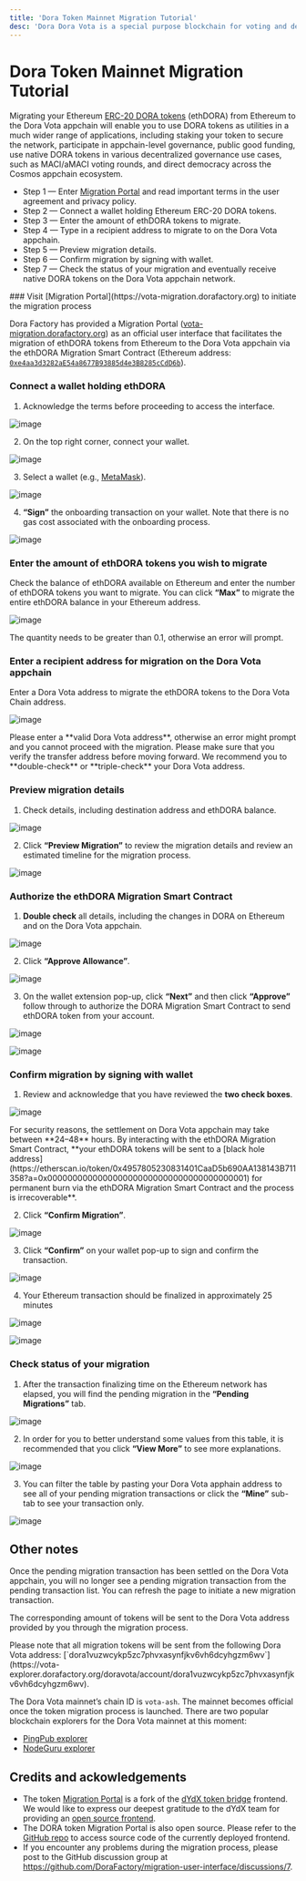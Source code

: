 ```yaml
---
title: 'Dora Token Mainnet Migration Tutorial'
desc: 'Dora Dora Vota is a special purpose blockchain for voting and decentralized community governance.'
---
```



# Dora Token Mainnet Migration Tutorial

Migrating your Ethereum [ERC-20 DORA tokens](https://etherscan.io/token/0x4957805230831401CaaD5b690AA138143B711358) (ethDORA) from Ethereum to the Dora Vota appchain will enable you to use DORA tokens as utilities in a much wider range of applications, including staking your token to secure the network, participate in appchain-level governance, public good funding, use native DORA tokens in various decentralized governance use cases, such as MACI/aMACI voting rounds, and direct democracy across the Cosmos appchain ecosystem.

- Step 1 — Enter [Migration Portal](https://vota-migration.dorafactory.org) and read important terms in the user agreement and privacy policy.
- Step 2 — Connect a wallet holding Ethereum ERC-20 DORA tokens.
- Step 3 — Enter the amount of ethDORA tokens to migrate.
- Step 4 — Type in a recipient address to migrate to on the Dora Vota appchain.
- Step 5 — Preview migration details.
- Step 6 — Confirm migration by signing with wallet.
- Step 7 — Check the status of your migration and eventually receive native DORA tokens on the Dora Vota appchain network.

<Steps>
### Visit [Migration Portal](https://vota-migration.dorafactory.org) to initiate the migration process

Dora Factory has provided a Migration Portal ([vota-migration.dorafactory.org](https://vota-migration.dorafactory.org)) as an official user interface that facilitates the migration of ethDORA tokens from Ethereum to the Dora Vota appchain via the ethDORA Migration Smart Contract (Ethereum address: [`0xe4aa3d3282aE54a8677B93885d4e3B8285cCdD6b`](https://etherscan.io/address/0xe4aa3d3282aE54a8677B93885d4e3B8285cCdD6b)).

### Connect a wallet holding ethDORA

1. Acknowledge the terms before proceeding to access the interface.

![image](https://hackmd.io/_uploads/SJDkQfjTC.png)

2. On the top right corner, connect your wallet.

![image](https://hackmd.io/_uploads/Hy8XmGipA.png)

3. Select a wallet (e.g., [MetaMask](https://metamask.io/)).

![image](https://hackmd.io/_uploads/BJjrQGip0.png)

4. **“Sign”** the onboarding transaction on your wallet. Note that there is no gas cost associated with the onboarding process.

![image](https://hackmd.io/_uploads/rkMlPosTC.png)

### Enter the amount of ethDORA tokens you wish to migrate

Check the balance of ethDORA available on Ethereum and enter the number of ethDORA tokens you want to migrate. You can click **“Max”** to migrate the entire ethDORA balance in your Ethereum address.

![image](https://hackmd.io/_uploads/ByuLDjo6R.png)

<Callout type="warning">
  The quantity needs to be greater than 0.1, otherwise an error will prompt.
</Callout>

### Enter a recipient address for migration on the Dora Vota appchain

Enter a Dora Vota address to migrate the ethDORA tokens to the Dora Vota Chain address.

![image](https://hackmd.io/_uploads/SkHKPosTR.png)

<Callout type="warning">
  Please enter a **valid Dora Vota address**, otherwise an error might prompt
  and you cannot proceed with the migration.
</Callout>

<Callout type="warning">
  Please make sure that you verify the transfer address before moving forward.
  We recommend you to **double-check** or **triple-check** your Dora Vota
  address.
</Callout>

### Preview migration details

1. Check details, including destination address and ethDORA balance.

![image](https://hackmd.io/_uploads/HJ6oPsjTC.png)

2. Click **“Preview Migration”** to review the migration details and review an estimated timeline for the migration process.

![image](https://hackmd.io/_uploads/rJApwjiTC.png)

### Authorize the ethDORA Migration Smart Contract

1. **Double check** all details, including the changes in DORA on Ethereum and on the Dora Vota appchain.

![image](https://hackmd.io/_uploads/Hkgl_isTC.png)

2. Click **“Approve Allowance”**.

![image](https://hackmd.io/_uploads/SJTbOoo6R.png)

3. On the wallet extension pop-up, click **“Next”** and then click **“Approve”** follow through to authorize the DORA Migration Smart Contract to send ethDORA token from your account.

![image](https://hackmd.io/_uploads/r1AwOijT0.png)

![image](https://hackmd.io/_uploads/S18huojaA.png)

### Confirm migration by signing with wallet

1. Review and acknowledge that you have reviewed the **two check boxes**.

![image](https://hackmd.io/_uploads/ryXWKjsp0.png)

<Callout type="info">
  For security reasons, the settlement on Dora Vota appchain may take between
  **24–48** hours.
</Callout>

<Callout type="info">
  By interacting with the ethDORA Migration Smart Contract, **your ethDORA
  tokens will be sent to a [black hole
  address](https://etherscan.io/token/0x4957805230831401CaaD5b690AA138143B711358?a=0x0000000000000000000000000000000000000001)
  for permanent burn via the ethDORA Migration Smart Contract and the process is
  irrecoverable**.
</Callout>

2. Click **“Confirm Migration”**.

![image](https://hackmd.io/_uploads/H1F7KsoaA.png)

3. Click **“Confirm”** on your wallet pop-up to sign and confirm the transaction.

![image](https://hackmd.io/_uploads/B18LassaA.png)

4. Your Ethereum transaction should be finalized in approximately 25 minutes

![image](https://hackmd.io/_uploads/HyBqaoopA.png)

![image](https://hackmd.io/_uploads/r1DFX2op0.png)

### Check status of your migration

1. After the transaction finalizing time on the Ethereum network has elapsed, you will find the pending migration in the **“Pending Migrations”** tab.

![image](https://hackmd.io/_uploads/r1KpXnoTC.png)

2. In order for you to better understand some values from this table, it is recommended that you click **“View More”** to see more explanations.

![image](https://hackmd.io/_uploads/SJQy42ipA.png)

3. You can filter the table by pasting your Dora Vota apphain address to see all of your pending migration transactions or click the **“Mine”** sub-tab to see your transaction only.

![image](https://hackmd.io/_uploads/HyUWE3oaA.png)

</Steps>

## Other notes

Once the pending migration transaction has been settled on the Dora Vota appchain, you will no longer see a pending migration transaction from the pending transaction list. You can refresh the page to initiate a new migration transaction.

The corresponding amount of tokens will be sent to the Dora Vota address provided by you through the migration process.

<Callout type="info">
  Please note that all migration tokens will be sent from the following Dora
  Vota address:
  [`dora1vuzwcykp5zc7phvxasynfjkv6vh6dcyhgzm6wv`](https://vota-explorer.dorafactory.org/doravota/account/dora1vuzwcykp5zc7phvxasynfjkv6vh6dcyhgzm6wv).
</Callout>

The Dora Vota mainnet’s chain ID is `vota-ash`. The mainnet becomes official once the token migration process is launched. There are two popular blockchain explorers for the Dora Vota mainnet at this moment:

- [PingPub explorer](https://vota-explorer.dorafactory.org)
- [NodeGuru explorer](https://doravota.explorers.guru)

## Credits and ackowledgements

- The token [Migration Portal](https://vota-migration.dorafactory.org/) is a fork of the [dYdX token bridge](https://bridge.dydx.trade) frontend. We would like to express our deepest gratitude to the dYdX team for providing an [open source frontend](https://github.com/dydxfoundation/bridge-user-interface).
- The DORA token Migration Portal is also open source. Please refer to the [GitHub repo](https://github.com/DoraFactory/migration-user-interface) to access source code of the currently deployed frontend.
- If you encounter any problems during the migration process, please post to the GitHub discussion group at https://github.com/DoraFactory/migration-user-interface/discussions/7.
